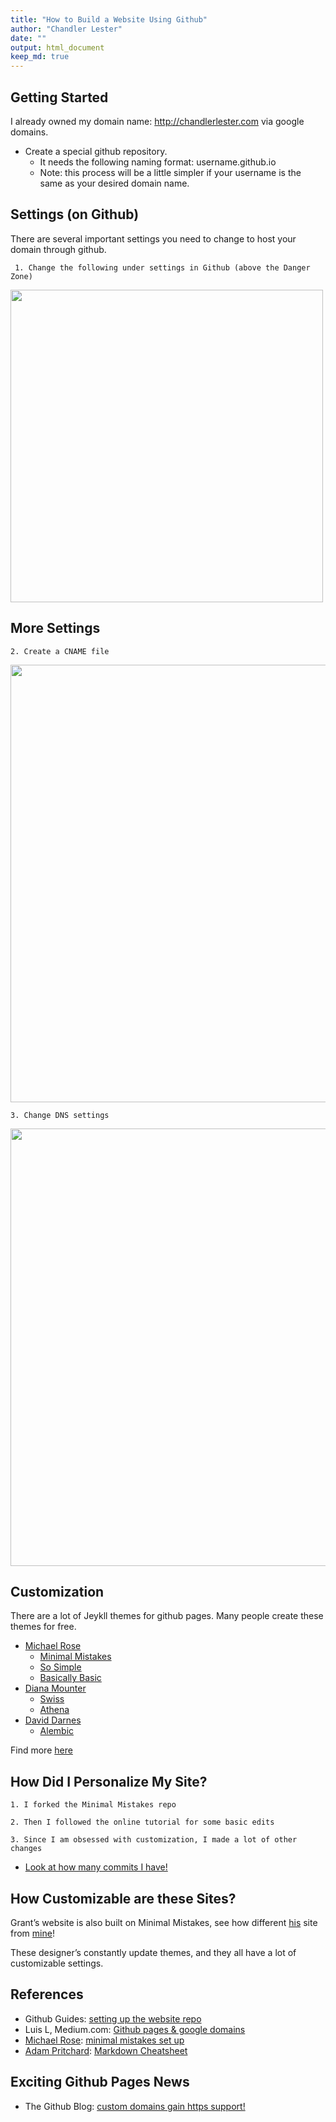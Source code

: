 ```yaml
---
title: "How to Build a Website Using Github"
author: "Chandler Lester"
date: ""
output: html_document
keep_md: true
---
```


## Getting Started 

I already owned my domain name: <http://chandlerlester.com> via google domains. 

*  Create a special github repository.  
    + It needs the following naming format: username.github.io  
    + Note: this process will be a little simpler if your username is the same as your desired domain name. 


## Settings (on Github)

There are several important settings you need to change to host your domain through github. 

     1. Change the following under settings in Github (above the Danger Zone)  
<img src="images/settings1.png" width="500">

## More Settings

    2. Create a CNAME file 
<img src="images/cname.png" width="700">


    3. Change DNS settings 
<img src="../images/dns_settings.png" width="700">
 

## Customization 

There are a lot of Jeykll themes for github pages. Many people create these themes for free.  

*  [Michael Rose](http://github.com/mmistakes)  
    + [Minimal Mistakes](http://github.com/mmistakes/minimal-mistakes)  
    + [So Simple](http://github.com/mmistakes/so-simple-theme)  
    + [Basically Basic](https://mmistakes.github.io/jekyll-theme-basically-basic/)
        
* [Diana Mounter](https://github.com/broccolini)  
    +  [Swiss](https://github.com/broccolini/swiss)  
    +  [Athena](https://github.com/broccolini/athena)  
        
* [David Darnes](https://github.com/daviddarnes)  
    + [Alembic](https://github.com/daviddarnes/alembic)
        
Find more [here](https://github.com/planetjekyll/awesome-jekyll-themes)

## How Did I Personalize My Site? 

    1. I forked the Minimal Mistakes repo 
    
    2. Then I followed the online tutorial for some basic edits  
    
    3. Since I am obsessed with customization, I made a lot of other changes 
  + [Look at how many commits I have!](https://github.com/chandlerlester/chandlerlester.github.io)
    
## How Customizable are these Sites? 

Grant's website is also built on Minimal Mistakes, see how different [his](http://grantmcdermott.com) site from [mine](http://chandlerlester.com)! 

These designer's constantly update themes, and they all have a lot of customizable settings. 

## References 

* Github Guides: [setting up the website repo](https://guides.github.com/features/pages/)  
* Luis L, Medium.com: [Github pages & google domains](https://medium.com/@Tnylnc/tnylnc-how-to-set-up-github-pages-with-google-domains-83bd5a4fbc5c)
* [Michael Rose](http://github.com/mmistakes): [minimal mistakes set up](https://mmistakes.github.io/minimal-mistakes/)
* [Adam Pritchard](https://github.com/adam-p): [Markdown Cheatsheet](https://github.com/adam-p/markdown-here/wiki/Markdown-Cheatsheet)

## Exciting Github Pages News 
* The Github Blog: [custom domains gain https support!](https://blog.github.com/2018-05-01-github-pages-custom-domains-https/)
       

